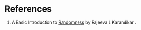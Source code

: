 

# References {.unnumbered}

1. A Basic Introduction to [Randomness](https://www.ias.ac.in/article/fulltext/reso/001/02/0055-0068) by Rajeeva L Karandikar .

:::{#refs}
:::
